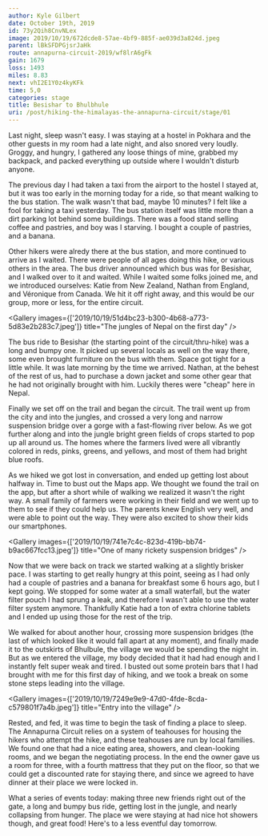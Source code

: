 ```yaml
---
author: Kyle Gilbert
date: October 19th, 2019
id: 73y2Qih8CnvNLex
image: 2019/10/19/672dcde8-57ae-4bf9-885f-ae039d3a824d.jpeg
parent: lBkSFDPGjsrJaHk
route: annapurna-circuit-2019/wf8lrA6gFk
gain: 1679
loss: 1493
miles: 8.83
next: vhI2E1Y0z4kyKFk
time: 5,0
categories: stage
title: Besishar to Bhulbhule
uri: /post/hiking-the-himalayas-the-annapurna-circuit/stage/01
---
```


<Stats />

<Route />

Last night, sleep wasn't easy. I was staying at a hostel in Pokhara and the
other guests in my room had a late night, and also snored very loudly. Groggy,
and hungry, I gathered any loose things of mine, grabbed my backpack, and
packed everything up outside where I wouldn't disturb anyone.

The previous day I had taken a taxi from the airport to the hostel I stayed at,
but it was too early in the morning today for a ride, so that meant walking to
the bus station. The walk wasn't that bad, maybe 10 minutes? I felt like a fool
for taking a taxi yesterday. The bus station itself was little more than a dirt
parking lot behind some buildings. There was a food stand selling coffee and
pastries, and boy was I starving. I bought a couple of pastries, and a banana.

Other hikers were alredy there at the bus station, and more continued to arrive
as I waited. There were people of all ages doing this hike, or various others
in the area. The bus driver announced which bus was for Besishar, and I walked
over to it and waited. While I waited some folks joined me, and we introduced
ourselves: Katie from New Zealand, Nathan from England, and Véronique from
Canada. We hit it off right away, and this would be our group, more or less, for
the entire circuit.

<Gallery images={['2019/10/19/51d4bc23-b300-4b68-a773-5d83e2b283c7.jpeg']} title="The jungles of Nepal on the first day" />

The bus ride to Besishar (the starting point of the circuit/thru-hike) was a
long and bumpy one. It picked up several locals as well on the way there, some
even brought furniture on the bus with them. Space got tight for a little while.
It was late morning by the time we arrived. Nathan, at the behest of the rest
of us, had to purchase a down jacket and some other gear that he had not
originally brought with him. Luckily theres were "cheap" here in Nepal.

Finally we set off on the trail and began the circuit. The trail went up from
the city and into the jungles, and crossed a very long and narrow suspension
bridge over a gorge with a fast-flowing river below. As we got further along
and into the jungle bright green fields of crops started to pop up all around us.
The homes where the farmers lived were all vibrantly colored in reds, pinks,
greens, and yellows, and most of them had bright blue roofs.

As we hiked we got lost in conversation, and ended up getting lost about
halfway in. Time to bust out the Maps app. We thought we found the trail
on the app, but after a short while of walking we realized it wasn't the right
way. A small family of farmers were working in their field and we went up to
them to see if they could help us. The parents knew English very well, and were
able to point out the way. They were also excited to show their kids our
smartphones.

<Gallery images={['2019/10/19/741e7c4c-823d-419b-bb74-b9ac667fcc13.jpeg']} title="One of many rickety suspension bridges" />

Now that we were back on track we started walking at a slightly brisker pace. I
was starting to get really hungry at this point, seeing as I had only had a
couple of pastries and a banana for breakfast some 6 hours ago, but I kept
going. We stopped for some water at a small waterfall, but the water filter
pouch I had sprung a leak, and therefore I wasn't able to use the water filter
system anymore. Thankfully Katie had a ton of extra chlorine tablets and I ended
up using those for the rest of the trip.

We walked for about another hour, crossing more suspension bridges (the last of
which looked like it would fall apart at any moment), and finally made it to the
outskirts of Bhulbule, the village we would be spending the night in. But as we
entered the village, my body decided that it had had enough and I instantly felt
super weak and tired. I busted out some protein bars that I had brought with me
for this first day of hiking, and we took a break on some stone steps leading
into the village.

<Gallery images={['2019/10/19/7249e9e9-47d0-4fde-8cda-c579801f7a4b.jpeg']} title="Entry into the village" />

Rested, and fed, it was time to begin the task of finding a place to sleep.
The Annapurna Circuit relies on a system of teahouses for housing the hikers who
attempt the hike, and these teahouses are run by local families. We found one
that had a nice eating area, showers, and clean-looking rooms, and we began
the negotiating process. In the end the owner gave us a room for three, with a
fourth mattress that they put on the floor, so that we could get a discounted
rate for staying there, and since we agreed to have dinner at their place we
were locked in.

What a series of events today: making three new friends right out of the gate,
a long and bumpy bus ride, getting lost in the jungle, and nearly collapsing
from hunger. The place we were staying at had nice hot showers though, and
great food! Here's to a less eventful day tomorrow.

